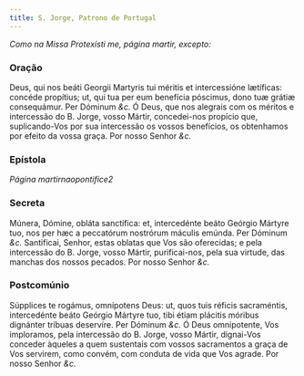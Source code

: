 ```yaml
---
title: S. Jorge, Patrono de Portugal
---
```


<em>Como na Missa Protexísti me, página martir, excepto:</em>

### Oração

<div class="grid grid-cols-2 gap-5">
  <span class="text-justify">
    Deus, qui nos beáti Georgii Martyris tui méritis et intercessióne lætíficas:
    concéde propítius; ut, qui tua per eum benefícia póscimus, dono tuæ grátiæ
    consequámur. Per Dóminum <em>&c.</em>
  </span>
  <span class="text-justify">
    Ó Deus, que nos alegrais com os méritos e intercessão do B. Jorge, vosso
    Mártir, concedei-nos propício que, suplicando-Vos por sua intercessão os
    vossos benefícios, os obtenhamos por efeito da vossa graça. Por nosso Senhor
    <em>&c.</em>
  </span>
</div>

### Epístola 

_Página martirnaopontifice2_

### Secreta

<div class="grid grid-cols-2 gap-5">
  <span class="text-justify">
    Múnera, Dómine, obláta sanctífica: et, intercedénte beáto Geórgio Mártyre
    tuo, nos per hæc a peccatórum nostrórum máculis emúnda. Per Dóminum
    <em>&c.</em>
  </span>
  <span class="text-justify">
    Santificai, Senhor, estas oblatas que Vos são oferecidas; e pela intercessão
    do B. Jorge, vosso Mártir, purificai-nos, pela sua virtude, das manchas dos
    nossos pecados. Por nosso Senhor <em>&c.</em>
  </span>
</div>

### Postcomúnio

<div class="grid grid-cols-2 gap-5">
  <span class="text-justify">
    Súpplices te rogámus, omnípotens Deus: ut, quos tuis réficis sacraméntis,
    intercedénte beáto Geórgio Mártyre tuo, tibi étiam plácitis móribus
    dignánter tríbuas deservíre. Per Dóminum <em>&c.</em>
  </span>
  <span class="text-justify">
    Ó Deus omnipotente, Vos imploramos, pela intercessão do B. Jorge, vosso
    Mártir, dignai-Vos conceder àqueles a quem sustentais com vossos sacramentos
    a graça de Vos servirem, como convém, com conduta de vida que Vos agrade.
    Por nosso Senhor <em>&c.</em>
  </span>
</div>
